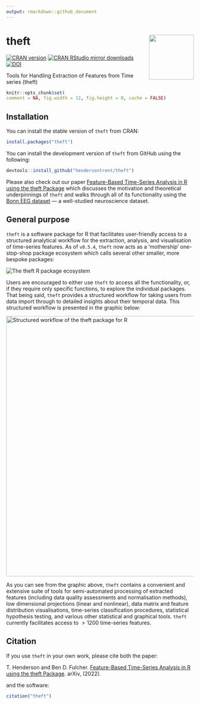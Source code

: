 ```yaml
---
output: rmarkdown::github_document
---
```


# theft <img src="man/figures/logo.png" align="right" width="120" />

[![CRAN version](https://www.r-pkg.org/badges/version/theft)](https://www.r-pkg.org/pkg/theft)
[![CRAN RStudio mirror downloads](https://cranlogs.r-pkg.org/badges/theft)](https://www.r-pkg.org/pkg/theft)
[![DOI](https://zenodo.org/badge/351259952.svg)](https://zenodo.org/badge/latestdoi/351259952)

Tools for Handling Extraction of Features from Time series (theft)

```r
knitr::opts_chunk$set(
comment = NA, fig.width = 12, fig.height = 8, cache = FALSE)
```

## Installation

You can install the stable version of `theft` from CRAN:

```r
install.packages("theft")
```

You can install the development version of `theft` from GitHub using the following:

```r
devtools::install_github("hendersontrent/theft")
```

Please also check out our paper [Feature-Based Time-Series Analysis in R using the theft Package](https://arxiv.org/abs/2208.06146) which discusses the motivation and theoretical underpinnings of `theft` and walks through all of its functionality using the [Bonn EEG dataset](https://journals.aps.org/pre/abstract/10.1103/PhysRevE.64.061907) --- a well-studied neuroscience dataset.

## General purpose

`theft` is a software package for R that facilitates user-friendly access to a structured analytical workflow for the extraction, analysis, and visualisation of time-series features. As of `v0.5.4`, `theft` now acts as a 'mothership' one-stop-shop package ecosystem which calls several other smaller, more bespoke packages:

<img src="vignettes/theft-ecosystem.png" alt="The theft R package ecosystem" />

Users are encouraged to either use `theft` to access all the functionality, or, if they require only specific functions, to explore the individual packages. That being said, `theft` provides a structured workflow for taking users from data import through to detailed insights about their temporal data. This structured workflow is presented in the graphic below:

<img src="vignettes/workflow-graphic_v05.png" width="700" alt="Structured workflow of the theft package for R" />

As you can see from the graphic above, `theft` contains a convenient and extensive suite of tools for semi-automated processing of extracted features (including data quality assessments and normalisation methods), low dimensional projections (linear and nonlinear), data matrix and feature distribution visualisations, time-series classification procedures, statistical hypothesis testing, and various other statistical and graphical tools. `theft` currently facilitates access to $>1200$ time-series features.

## Citation

If you use `theft` in your own work, please cite both the paper:

T. Henderson and Ben D. Fulcher. [Feature-Based Time-Series Analysis in R using the theft Package](https://arxiv.org/abs/2208.06146). arXiv, (2022).

and the software:

```r
citation("theft")
```
